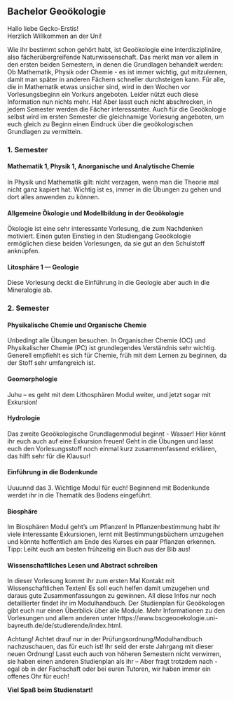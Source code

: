 ## Bachelor Geoökologie

Hallo liebe Gecko-Erstis!<br>
Herzlich Willkommen an der Uni!

Wie ihr bestimmt schon gehört habt, ist Geoökologie eine interdisziplinäre, also fächerübergreifende Naturwissenschaft. Das merkt man vor allem in den ersten beiden Semestern,
in denen die Grundlagen behandelt werden: Ob Mathematik, Physik oder Chemie - es ist immer wichtig, gut mitzulernen, damit man später in anderen Fächern schneller durchsteigen kann.
Für alle, die in Mathematik etwas unsicher sind, wird in den Wochen vor Vorlesungsbeginn ein Vorkurs angeboten.
Leider nützt euch diese Information nun nichts mehr. Ha! Aber lasst euch nicht abschrecken, in jedem Semester werden die Fächer interessanter.
Auch für die Geoökologie selbst wird im ersten Semester die gleichnamige Vorlesung angeboten, um euch gleich zu Beginn einen Eindruck über die geoökologischen Grundlagen zu vermitteln.

### 1. Semester {-}

#### Mathematik 1, Physik 1, Anorganische und Analytische Chemie {-}

In Physik und Mathematik gilt: nicht verzagen, wenn man die Theorie mal nicht ganz kapiert hat. Wichtig ist es, immer in die Übungen zu gehen und dort alles anwenden zu können.

#### Allgemeine Ökologie und Modellbildung in der Geoökologie {-}

Ökologie ist eine sehr interessante Vorlesung, die zum Nachdenken motiviert. Einen guten Einstieg in den Studiengang Geoökologie ermöglichen diese beiden Vorlesungen, da sie gut an den Schulstoff anknüpfen.

#### Litosphäre 1 — Geologie {-}

Diese Vorlesung deckt die Einführung in die Geologie aber auch in die Mineralogie ab.

### 2. Semester {-}

#### Physikalische Chemie und Organische Chemie {-}

Unbedingt alle Übungen besuchen. In Organischer Chemie (OC) und Physikalischer Chemie (PC) ist grundlegendes Verständnis sehr wichtig.
Generell empfiehlt es sich für Chemie, früh mit dem Lernen zu beginnen, da der Stoff sehr umfangreich ist.

#### Geomorphologie {-}

Juhu – es geht mit dem Lithosphären Modul weiter, und jetzt sogar mit Exkursion!

#### Hydrologie {-}

Das zweite Geoökologische Grundlagenmodul beginnt - Wasser! Hier könnt ihr euch auch auf eine Exkursion freuen!
Geht in die Übungen und lasst euch den Vorlesungsstoff noch einmal kurz zusammenfassend erklären, das hilft sehr für die Klausur!

#### Einführung in die Bodenkunde {-}

Uuuunnd das 3. Wichtige Modul für euch! Beginnend mit Bodenkunde werdet ihr in die Thematik des Bodens eingeführt.

#### Biosphäre

Im Biosphären Modul geht’s um Pflanzen! In Pflanzenbestimmung habt ihr viele interessante Exkursionen, lernt mit Bestimmungsbüchern umzugehen und könnte hoffentlich am Ende des Kurses ein paar Pflanzen erkennen.
Tipp: Leiht euch am besten frühzeitig ein Buch aus der Bib aus!

#### Wissenschaftliches Lesen und Abstract schreiben

In dieser Vorlesung kommt ihr zum ersten Mal Kontakt mit Wissenschaftlichen Texten! Es soll euch helfen damit umzugehen und daraus gute Zusammenfassungen zu gewinnen.
All diese Infos nur noch detaillierter findet ihr im Modulhandbuch. Der Studienplan für Geoökologen gibt euch nur einen Überblick über alle Module.
Mehr Informationen zu den Vorlesungen und allem anderen unter https://www.bscgeooekologie.uni-bayreuth.de/de/studierende/index.html.

Achtung! Achtet drauf nur in der Prüfungsordnung/Modulhandbuch nachzuschauen, das für euch ist! Ihr seid der erste Jahrgang mit dieser neuen Ordnung!
Lasst euch auch von höheren Semestern nicht verwirren, sie haben einen anderen Studienplan als ihr – Aber fragt trotzdem nach - egal ob in der Fachschaft oder bei euren Tutoren,
wir haben immer ein offenes Ohr für euch!

**Viel Spaß beim Studienstart!**